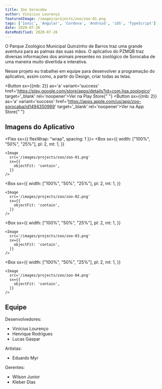```yaml
---
title: Zoo Sorocaba
author: Vinícius Lourenço
featuredImage: /images/projects/zoo/zoo-01.png
tags: ['Ionic', 'Angular', 'Cordova', 'Android', 'iOS', 'TypeScript']
date: 2020-07-26
dateModified: 2020-07-26
---
```


O Parque Zoológico Municipal Quinzinho de Barros traz uma grande aventura para as palmas das suas mãos.
O aplicativo do PZMQB traz diversas informações dos animais presentes no zoológico de Sorocaba de uma maneira muito divertida e interativa.

Nesse projeto eu trabalhei em equipe para desenvolver a programação do aplicativo, assim como, a partir do Design, criar todas as telas.

<Button sx={{mb: 2}} as='a' variant='success' href='https://play.google.com/store/apps/details?id=com.liga.zoologico' target='_blank' rel='noopener'>Ver na Play Store</Button>{" "}
<Button sx={{mb: 2}} as='a' variant='success' href='https://apps.apple.com/us/app/zoo-sorocaba/id1494350969' target='_blank' rel='noopener'>Ver na App Store</Button>{" "}

<Divider/>

## Imagens do Aplicativo

<Flex sx={{ flexWrap: "wrap", spacing: 1 }}>
  <Box
    sx={{
      width: ["100%", "50%", "25%"],
      pl: 2,
      mt: 1,
    }}
  >
    <Image
      src='/images/projects/zoo/zoo-01.png'
      sx={{
        objectFit: 'contain',
      }}
    />
  </Box>

  <Box
    sx={{
      width: ["100%", "50%", "25%"],
      pl: 2,
      mt: 1,
    }}
  >
    <Image
      src='/images/projects/zoo/zoo-02.png'
      sx={{
        objectFit: 'contain',
      }}
    />
  </Box>

  <Box
    sx={{
      width: ["100%", "50%", "25%"],
      pl: 2,
      mt: 1,
    }}
  >
    <Image
      src='/images/projects/zoo/zoo-03.png'
      sx={{
        objectFit: 'contain',
      }}
    />
  </Box>

  <Box
    sx={{
      width: ["100%", "50%", "25%"],
      pl: 2,
      mt: 1,
    }}
  >
    <Image
      src='/images/projects/zoo/zoo-04.png'
      sx={{
        objectFit: 'contain',
      }}
    />
  </Box>
</Flex>

<Divider/>

## Equipe

Desenvolvedores:
- Vinícius Lourenço
- Henrique Rodrigues
- Lucas Gaspar

Artistas:
- Eduardo Myr

Gerentes:
- Wilson Junior
- Kleber Dias

